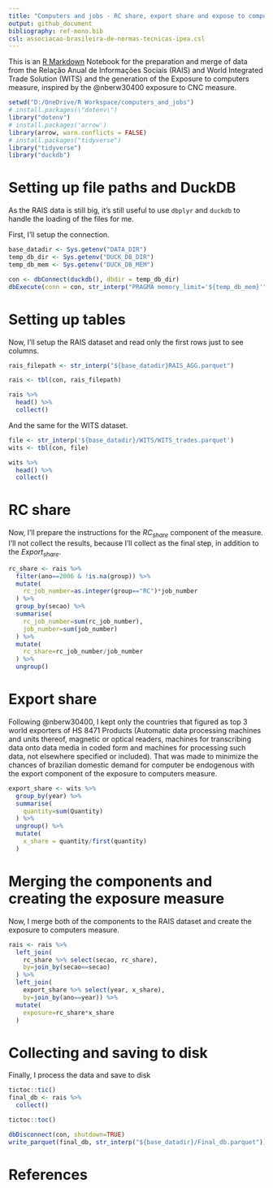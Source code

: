 ```yaml
---
title: "Computers and jobs - RC share, export share and expose to computers"
output: github_document
bibliography: ref-mono.bib
csl: associacao-brasileira-de-normas-tecnicas-ipea.csl
---
```


This is an [R Markdown](http://rmarkdown.rstudio.com) Notebook for the preparation and merge of data from the Relação Anual de Informações Sociais (RAIS) and World Integrated Trade Solution (WITS) and the generation of the Exposure to computers measure, inspired by the @nberw30400 exposure to CNC measure.

```r
setwd("D:/OneDrive/R Workspace/computers_and_jobs")
# install.packages(\"dotenv\")
library("dotenv")
# install.packages('arrow')
library(arrow, warn.conflicts = FALSE)
# install.packages("tidyverse")
library("tidyverse")
library("duckdb")
```

# Setting up file paths and DuckDB

As the RAIS data is still big, it's still useful to use `dbplyr` and `duckdb` to handle the loading of the files for me.

First, I'll setup the connection.

```r
base_datadir <- Sys.getenv("DATA_DIR")
temp_db_dir <- Sys.getenv("DUCK_DB_DIR")
temp_db_mem <- Sys.getenv("DUCK_DB_MEM")

con <- dbConnect(duckdb(), dbdir = temp_db_dir)
dbExecute(conn = con, str_interp("PRAGMA memory_limit='${temp_db_mem}'"))
```

# Setting up tables

Now, I'll setup the RAIS dataset and read only the first rows just to see columns.

```r
rais_filepath <- str_interp("${base_datadir}RAIS_AGG.parquet")

rais <- tbl(con, rais_filepath)

rais %>%
  head() %>%
  collect()
```

And the same for the WITS dataset.

```r
file <- str_interp('${base_datadir}/WITS/WITS_trades.parquet')
wits <- tbl(con, file)

wits %>%
  head() %>%
  collect()
```

# RC share

Now, I'll prepare the instructions for the $RC_{share}$ component of the measure. I'll not collect the results, because I'll collect as the final step, in addition to the $Export_{share}$.

```r
rc_share <- rais %>%
  filter(ano==2006 & !is.na(group)) %>%
  mutate(
    rc_job_number=as.integer(group=="RC")*job_number
  ) %>%
  group_by(secao) %>%
  summarise(
    rc_job_number=sum(rc_job_number),
    job_number=sum(job_number)
  ) %>%
  mutate(
    rc_share=rc_job_number/job_number
  ) %>%
  ungroup()
```

# Export share

Following @nberw30400, I kept only the countries that figured as top 3 world exporters of HS 8471 Products (Automatic data processing machines and units thereof, magnetic or optical readers, machines for transcribing data onto data media in coded form and machines for processing such data, not elsewhere specified or included). That was made to minimize the chances of brazilian domestic demand for computer be endogenous with the export component of the exposure to computers measure.

```r
export_share <- wits %>%
  group_by(year) %>%
  summarise(
    quantity=sum(Quantity)
  ) %>%
  ungroup() %>%
  mutate(
    x_share = quantity/first(quantity)
  )
```

# Merging the components and creating the exposure measure

Now, I merge both of the components to the RAIS dataset and create the exposure to computers measure.

```r
rais <- rais %>%
  left_join(
    rc_share %>% select(secao, rc_share),
    by=join_by(secao==secao)
  ) %>%
  left_join(
    export_share %>% select(year, x_share),
    by=join_by(ano==year)) %>%
  mutate(
    exposure=rc_share*x_share
  )
```

# Collecting and saving to disk

Finally, I process the data and save to disk

```r
tictoc::tic()
final_db <- rais %>%
  collect()

tictoc::toc()
```

```r
dbDisconnect(con, shutdown=TRUE)
write_parquet(final_db, str_interp("${base_datadir}/Final_db.parquet"))
```

# References